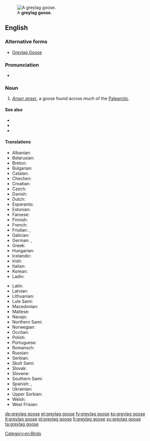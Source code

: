 [[Image:Greylag Goose in St James's Park, London - May 2006.jpg|thumb|A '''greylag goose'''.]]
==English==

===Alternative forms===
* [[Greylag Goose]]

===Pronunciation===
* {{IPA|/ˈɡɻeɪlæɡˈɡus/}}

===Noun===
{{en-noun|head=[[greylag]] [[goose]]|graylag geese}}

# ''[[Anser anser]]'', a goose found across much of the [[Palearctic]].

====See also====
* {{pedialite|Greylag Goose}}
* {{specieslite|Anser anser}}
* {{commonslite|Anser anser}}

====Translations====
{{trans-top|''Anser anser''}}
* Albanian: {{t|sq|pata e egër}}
* Belarusian: {{t|be|шэры  гусь|m}}
* Breton: {{t|br|gwaz louet}}
* Bulgarian: {{t|bg|сива гъска|f|tr=siva găska}}
* Catalan: {{t|ca|ánsar común}}
* Chechen: {{t|ce|мокха акха гIаз}}
* Croatian: {{t|sh|divlja guska}}
* Czech: {{t|cs|husa velká}}
* Danish: {{t|da|grågås}}
* Dutch: {{t+|nl|grauwe gans}}
* Esperanto: {{t|eo|griza ansero}}
* Estonian: {{t|et|hallhani roohani}}
* Faroese: {{t|fo|grágás}}
* Finnish: {{t+|fi|merihanhi}}
* French: {{t+|fr|oie cendrée|f}}
* Friulian: {{t|fur|ocje salvadie}}, {{t|fur|ocje di prât}}
* Galician: {{t|gl|ganso bravo}}
* German: {{t+|de|Graugans|f}}, {{t|de|Wildgans|f}}
* Greek: {{t+|el|χήνα}}
* Hungarian: {{t|hu|nyári lúd}}
* Icelandic: {{t+|is|grágæs}}
* Irish: {{t|ga|gé ghlas}}
* Italian: {{t|it|oca selvatica|f}}
* Korean: {{t|ko|회색기러기|tr=hoesaekgireogi}}
* Ladin: {{t|lld|aucia salvaria}}
{{trans-mid}}
* Latin: {{t|la|Anser anser}}
* Latvian: {{t|lv|meža zoss}}
* Lithuanian: {{t+|lt|pilkoji žąsis}}
* Lule Sami: {{t|smj|gássa}}
* Macedonian: {{t|mk|дива гуска}}
* Maltese: {{t|mt|wiżża griża|f}}
* Navajo: {{t|nv|tó wónaanídę́ę́ʼ naalʼeełítsoh łibáhígíí}}
* Northern Sami: {{t|se|ránesčuonjá}}
* Norwegian: {{t|no|grågås}}
* Occitan: {{t|oc|oca vulgar}}
* Polish: {{t|pl|gęgawa|f}}
* Portuguese: {{t|pt|ganso-bravo|m}}
* Romansch: {{t|rm|auca grischa}}
* Russian: {{t|ru|серый гусь|tr=seryj gus’|m}}
* Serbian: {{t|sh|дивља гуска|f}}
* Skolt Sami: {{t|sms|miârrčuânj}}
* Slovak: {{t|sk|hus divá}}
* Slovene: {{t|sl|siva gos}}
* Southern Sami: {{t|sma|gaase}}
* Spanish: {{t|es|ganso bravo|m}}, {{t+|es|ánsar|m}}
* Ukrainian: {{t|uk|гуска сіра}}
* Upper Sorbian: {{t|hsb|šěra husyca}}
* Welsh: {{t|cy|gŵydd wyllt|f}}
* West Frisian: {{t|fy|skiere goes}}
{{trans-bottom}}

[[Category:en:Birds]]

[[de:greylag goose]]
[[et:greylag goose]]
[[fy:greylag goose]]
[[ko:greylag goose]]
[[lt:greylag goose]]
[[pl:greylag goose]]
[[fi:greylag goose]]
[[sv:greylag goose]]
[[ta:greylag goose]]